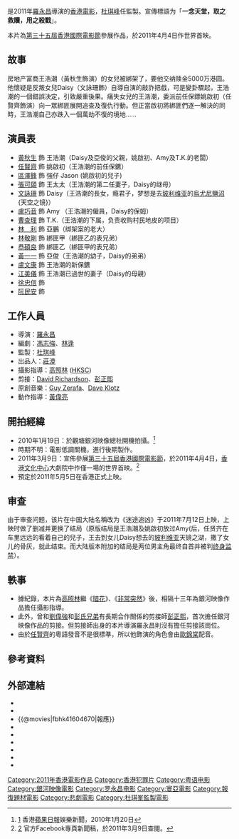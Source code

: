 {{Otheruses|subject=香港電影《報應》|other=2007年美國電影|魔疫}}
{{Infobox Film
| name               = 報應
| original_name      = {{lang|en|''Punished''}}
| image              = Punished 2011.jpg
| caption            = 海報
| director           = [[羅永昌|羅永昌]]
| producer           = [[杜琪峰|杜琪峰]]
| producer_2         = 夏澤信、朱淑儀
| writer             = [[馮志強_(導演)|馮志強]]<br />[[林逢|林逢]]
| starring           = [[黃秋生|黃秋生]]<br />[[任賢齊|任賢齊]]<br />[[張可頤|張可頤]]<br />[[文詠珊|文詠珊]]<br />[[盧巧音|盧巧音]]<br />[[恭碩良|恭碩良]]
| music              = Guy Zerafa<br />Dave Klotz
| cinematography     = 高照林
| editing            = David Richardson<br />彭正熙
| production_company = {{flagicon|Hong Kong}} [[寰亞電影有限公司|寰亞電影有限公司]]<br/>{{flagicon|Hong Kong}} [[銀河映像|銀河映像 (香港) 有限公司]]
| distributor        = {{flagicon|Hong Kong}} [[寰亞電影發行有限公司|寰亞電影發行有限公司]]
| released           = {{flagicon|Hong Kong}}　{{film date|2011|4|4|[[香港國際電影節|香港國際電影節]]}}<br />{{flagicon|Hong Kong}}　{{film date|2011|5|5}}<br />{{flagicon|SIN}}　{{film date|2011|6|16}}<br />{{flagicon|CHN}}　{{film date|2011|7|12}}<br />{{flagicon|Japan}}　{{start date|2012|8|11}}
| runtime            = 94 分鐘
| country            = {{HKG}}
| language           = [[粵語|粵語]]
| imdb_id            = tt1604670
| cn_name            = 迷途追凶
|}}
{{engname|《報應》|''Punished''}}是2011年[[羅永昌|羅永昌]]導演的[[香港電影|香港電影]]，[[杜琪峰|杜琪峰]]任監製。宣傳標語为「'''一念天堂，取之救贖，用之殺戳'''」。

本片為[[第三十五屆香港國際電影節|第三十五屆]][[香港國際電影節|香港國際電影節]]參展作品，於2011年4月4日作世界首映。

==故事==
房地产富商王浩潮（黃秋生飾演）的女兒被綁架了，要他交纳赎金5000万港圆。他懷疑是反叛女兒Daisy（文詠珊飾）自導自演的敲詐把戲，可是變卦驟起，王浩潮的一個錯誤決定，引致嚴重後果。痛失女兒的王浩潮，委派前任保鏢姚啟初（任賢齊飾演）向一眾綁匪展開追查及復仇行動。但正當啟初將綁匪們逐一解決的同時，王浩潮自己亦跌入一個萬劫不復的境地……

==演員表==
* [[黃秋生|黃秋生]] 飾 王浩潮（Daisy及亞俊的父親，姚啟初、Amy及T.K.的老闆）
* [[任賢齊|任賢齊]] 飾 姚啟初（王浩潮的前任保鑣）
* [[區澤鋒|區澤鋒]] 飾 強仔 Jason (姚啟初的兒子)
* [[張可頤|張可頤]] 飾 王太太（王浩潮的第二任妻子，Daisy的继母）
* [[文詠珊|文詠珊]] 飾 Daisy（王浩潮的長女，瘾君子，梦想是去[[玻利维亚|玻利维亚]]的[[烏尤尼鹽沼|烏尤尼鹽沼]] {天空之镜}）
* [[盧巧音|盧巧音]] 飾 Amy （王浩潮的僱員，Daisy的保姆）
* [[曹查理|曹查理]] 飾 T.K.（王浩潮的下属，负责收购村民地皮的项目）
* [[林利|林　利]] 飾 亞鵬（绑架案的老大）
* [[林敬剛|林敬剛]] 飾 綁匪甲（綁匪乙的表兄弟）
* [[恭碩良|恭碩良]] 飾 綁匪乙（綁匪甲的表兄弟）
* [[黃一一|黃一一]] 飾 亞俊（王浩潮的幼子，Daisy的弟弟）
* [[盧文康|盧文康]] 飾 王浩潮的新保鑣
* [[江美儀|江美儀]] 飾 王浩潮已過世的妻子（Daisy的母親）
* [[徐忠信|徐忠信]] 飾 
* [[阮民安|阮民安]] 飾

==工作人員==
* 導演：[[羅永昌|羅永昌]]
* 編劇：[[馮志強|馮志強]]、[[林逢|林逢]]
* 監製：[[杜琪峰|杜琪峰]]
* 出品人：[[莊澄|莊澄]]
* 攝影指導：[[高照林|高照林]] ([[HKSC|HKSC]])
* 剪接：[[David_Richardson|David Richardson]]、[[彭正熙|彭正熙]]
* 原創音樂：[[Guy_Zerafa|Guy Zerafa]]、[[Dave_Klotz|Dave Klotz]]
* 動作指導：[[黃偉亮|黃偉亮]]

==開拍經緯==
* 2010年1月19日：於觀塘銀河映像總社開機拍攝。<ref>[http://hk.apple.nextmedia.com/template/apple/art_main.php?iss_id=20100120&sec_id=462&subsec_id=830&art_id=13644005#Scene_1] {{Wayback|url=http://hk.apple.nextmedia.com/template/apple/art_main.php?iss_id=20100120&sec_id=462&subsec_id=830&art_id=13644005#Scene_1 |date=20100612155054 }} 香港[[蘋果日報_(香港)|蘋果日報]]娛樂新聞，2010年1月20日</ref>
* 時期不明：電影低調關機，進行後期製作。
* 2011年3月9日：宣佈參展[[第三十五屆香港國際電影節|第三十五屆]][[香港國際電影節|香港國際電影節]]，於2011年4月4日，[[香港文化中心|香港文化中心]]大劇院中作僅一場的世界首映。<ref>[http://www.facebook.com/notes/%E5%A0%B1%E6%87%89-abduction/%E7%AC%AC35%E5%B1%86%E9%A6%99%E6%B8%AF%E5%9C%8B%E9%9A%9B%E9%9B%BB%E5%BD%B1%E7%AF%80%E9%9A%86%E9%87%8D%E5%91%88%E7%8D%BB%E5%A0%B1%E6%87%89%E4%B8%96%E7%95%8C%E9%A6%96%E6%98%A0/10150104095107231] 官方Facebook專頁新聞稿，於2011年3月9日查閱。</ref>
* 預定於2011年5月5日在香港正式上映。

==审查==
由于审查问题，该片在中国大陆名稱改为《迷途追凶》于2011年7月12日上映，上映时做了删减并更换了结局（原版结局是王浩潮及姚啟初放过Amy(后，任贤齐在车里远远的看着自己的兒子，王去到女儿Daisy想去的[[玻利维亚|玻利维亚]]天镜之湖，撒了女儿的骨灰，就此结束。而大陆版本附加的结局是两位男主角最终自首并被判[[终身监禁|终身监禁]]）。

==軼事==
* 據紀錄，本片為[[高照林|高照林]]繼《[[暗花|暗花]]》、《[[非常突然|非常突然]]》後，相隔十三年為銀河映像作品擔任攝影指導。
* 此外，曾和[[劉偉強|劉偉強]]和[[彭氏兄弟|彭氏兄弟]]有長期合作關係的剪接師[[彭正熙|彭正熙]]，首次擔任銀河映像作品的剪接。但剪接師出身的本片導演羅永昌則沒有擔任剪接該崗位。
* 由於[[任賢齊|任賢齊]]的粵語發音不是很標準，所以他飾演的角色會由[[歐錦棠|歐錦棠]]配音。

==參考資料==
<references />

==外部連結==
* {{facebook|PunishedMovie|《報應》}}
*{{Yahoomovie id|2190|報應}}
*{{@movies|fbhk41604670|報應}}
*{{douban|title=迷途追凶}}
*{{Mtime|124726|迷途追凶}}
*{{Amg movie|544572|報應}}
*{{rotten-tomatoes|punished|報應}}
*{{hkmdb title|14232|報應}}
*{{imdb title|1604670|報應}}
{{黃秋生}}
{{杜琪峰}}
{{銀河映像}}
{{2010年代警匪／黑幫華語電影}}
{{DEFAULTSORT:BAO}}
[[Category:2011年香港電影作品|Category:2011年香港電影作品]]
[[Category:香港犯罪片|Category:香港犯罪片]]
[[Category:粤语电影|Category:粤语电影]]
[[Category:銀河映像電影|Category:銀河映像電影]]
[[Category:罗永昌电影|Category:罗永昌电影]]
[[Category:寰亞電影|Category:寰亞電影]]
[[Category:報復題材電影|Category:報復題材電影]]
[[Category:悲劇電影|Category:悲劇電影]]
[[Category:杜琪峯監製電影|Category:杜琪峯監製電影]]